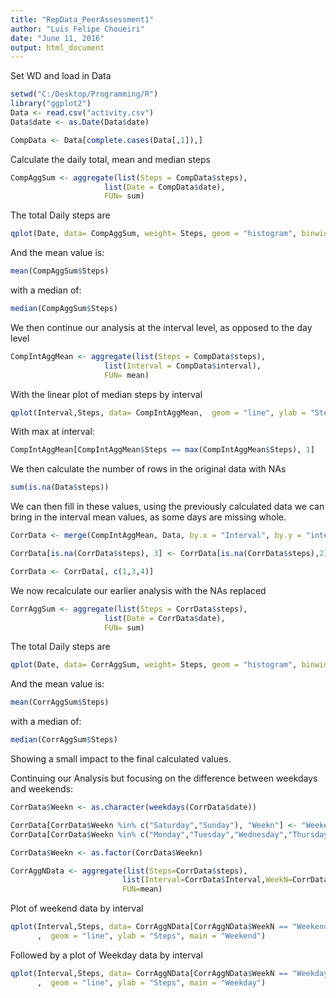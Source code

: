 ---
title: "RepData_PeerAssessment1"
author: "Luis Felipe Choueiri"
date: "June 11, 2016"
output: html_document
---

Set WD and load in Data

```{r Input}
setwd("C:/Desktop/Programming/R")
library("ggplot2")
Data <- read.csv("activity.csv")
Data$date <- as.Date(Data$date)

CompData <- Data[complete.cases(Data[,1]),]
```


Calculate the daily total, mean and median steps

```{r DlyStepsCalc}
CompAggSum <- aggregate(list(Steps = CompData$steps),
                     list(Date = CompData$date),
                     FUN= sum)
```

The total Daily steps are

```{r DlyStepsSum}
qplot(Date, data= CompAggSum, weight= Steps, geom = "histogram", binwidth= 1, ylab = "Steps")
```

And the mean value is:

```{r DlyStepsmean}
mean(CompAggSum$Steps)
```

with a median of:

```{r DlyStepsmed}
median(CompAggSum$Steps)

```

We then continue our analysis at the interval level, as opposed to the day level

```{r IntStepsCalc}
CompIntAggMean <- aggregate(list(Steps = CompData$steps),
                     list(Interval = CompData$interval),
                     FUN= mean)
```

With the linear plot of median steps by interval

```{r IntStepsMean}
qplot(Interval,Steps, data= CompIntAggMean,  geom = "line", ylab = "Steps")


```

With max at interval:

```{r IntStepsMax}
CompIntAggMean[CompIntAggMean$Steps == max(CompIntAggMean$Steps), 1]

```

We then calculate the number of rows in the original data with NAs


```{r NAsfound}
sum(is.na(Data$steps))

```

We can then fill in these values, using the previously calculated data we can bring in the interval mean values, as some days are missing whole.

```{r CorrData}

CorrData <- merge(CompIntAggMean, Data, by.x = "Interval", by.y = "interval", all.y = T)

CorrData[is.na(CorrData$steps), 3] <- CorrData[is.na(CorrData$steps),2]

CorrData <- CorrData[, c(1,3,4)]
```

We now recalculate our earlier analysis with the NAs replaced


```{r CorrDlyStepsCalc}
CorrAggSum <- aggregate(list(Steps = CorrData$steps),
                     list(Date = CorrData$date),
                     FUN= sum)
```

The total Daily steps are

```{r CorrDlyStepsSum}
qplot(Date, data= CorrAggSum, weight= Steps, geom = "histogram", binwidth= 1, ylab = "Steps")
```

And the mean value is:

```{r CorrDlyStepsmean}
mean(CorrAggSum$Steps)
```

with a median of:

```{r CorrDlyStepsmed}
median(CorrAggSum$Steps)

```

Showing a small impact to the final calculated values.


Continuing our Analysis but focusing on the difference between weekdays and weekends:

```{r CorrWkData}
CorrData$Weekn <- as.character(weekdays(CorrData$date))

CorrData[CorrData$Weekn %in% c("Saturday","Sunday"), "Weekn"] <- "Weekend"
CorrData[CorrData$Weekn %in% c("Monday","Tuesday","Wednesday","Thursday","Friday"), "Weekn"] <- "Weekday"

CorrData$Weekn <- as.factor(CorrData$Weekn)

CorrAggNData <- aggregate(list(Steps=CorrData$steps),
                         list(Interval=CorrData$Interval,WeekN=CorrData$Weekn),
                         FUN=mean)
```

Plot of weekend data by interval

```{r IntWkEndSteps}
qplot(Interval,Steps, data= CorrAggNData[CorrAggNData$WeekN == "Weekend",]
      ,  geom = "line", ylab = "Steps", main = "Weekend")

```

Followed by a plot of Weekday data by interval

```{r IntWkDaySteps}
qplot(Interval,Steps, data= CorrAggNData[CorrAggNData$WeekN == "Weekday",]
      ,  geom = "line", ylab = "Steps", main = "Weekday")

```